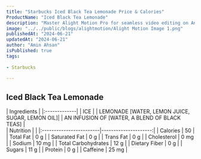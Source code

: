 ```yaml
---
title: "Starbucks Iced Black Tea Lemonade Price & Calories"
ProductName: "Iced Black Tea Lemonade"
description: "Master Alight Motion Pro for seamless video editing on Android, iOS, and Tablets with our ultimate guide, unlocking advanced features and elevating your skills in 2024!"
image: "../../public/blogs/alightmotion/Alight Motion Image 1.png"
publishedAt: "2024-06-21"
updatedAt: "2024-06-21"
author: "Amin Ahsan"
isPublished: true
tags:
 
- Starbucks
      
---
```


 
## Iced Black Tea Lemonade 
  
<div className="tables-container">
  <div className="table-wrapper">
    | Ingredients  |  
    |:-------------|
    | ICE          |
    | LEMONADE [WATER, LEMON JUICE, SUGAR, LEMON OIL]|
    | AN INFUSION OF [WATER, A BLEND OF BLACK TEAS]  |

  </div>
  <div className="table-wrapper">
    | Nutrition               |                      |  
    |:------------------------|---------------------:|
    | Calories                | 50                   |
    | Total Fat               | 0 g                  |
    | Saturated Fat           | 0 g                  |
    | Trans Fat               | 0 g                  |
    | Cholesterol             | 0 mg                 |
    | Sodium                  | 10 mg                |
    | Total Carbohydrates     | 12 g                 |
    | Dietary Fiber           | 0 g                  |
    | Sugars                  | 11 g                 |
    | Protein                 | 0 g                  |
    | Caffeine                | 25 mg                |
  </div>
</div>
<style jsx>{`
  .tables-container {
    display: flex;
    flex-direction: row;
    gap: 30px;
  }
  .table-wrapper {
    width: 500px; /* Adjust as needed */
  }
  @media (max-width: 768px) {
    .tables-container {
      flex-direction: column;
      gap: 0px; /* Adjust as needed */
    }
    .table-wrapper {
      width: 100%; /* Adjust as needed */
    }
  }
`}</style>
